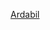 {{WPSS-cat}}
{{Stub category|category type=地理|article=[[印度|印度]][[北方邦|北方邦]][[阿尔达比勒县|阿尔达比勒县]]|newstub=ArdabilCounty-geo-stub|category=阿爾達比勒縣}}

[[Category:阿爾達比勒省地理小作品|Ardabil]]